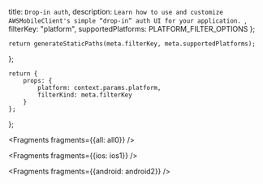   title: `Drop-in auth`,
  description: `Learn how to use and customize AWSMobileClient's simple “drop-in” auth UI for your application. `,
  filterKey: "platform",
  supportedPlatforms: PLATFORM_FILTER_OPTIONS
};
      


    return generateStaticPaths(meta.filterKey, meta.supportedPlatforms);
};

    return {
        props: {
            platform: context.params.platform,
            filterKind: meta.filterKey
        }
    };
};


<Fragments fragments={{all: all0}} />


<Fragments fragments={{ios: ios1}} />


<Fragments fragments={{android: android2}} />
